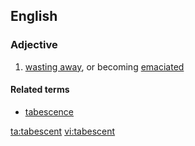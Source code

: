 ==English==

===Adjective===
{{en-adj}}

# [[wasting away]], or becoming [[emaciated]]

====Related terms====
*[[tabescence]]

[[ta:tabescent]]
[[vi:tabescent]]